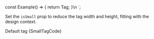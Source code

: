 
const Example() => {
	return <Tag isSmall={true}>Tag</Tag>;
}\n
`;

<Section
	title="Small"
	contained={true}
	style={{ paddingRight: 0, paddingBottom: 0, paddingLeft: 0 }}
>
	<p>
		Set the <Code small={true}>isSmall</Code> prop to reduce the tag width
		and height, fitting with the design context.
	</p>
	<Preview wrapper={true}>
		<Tag isSmall={true}>Default tag</Tag>
	</Preview>
	<Snippet language="js">{SmallTagCode}</Snippet>
</Section>

